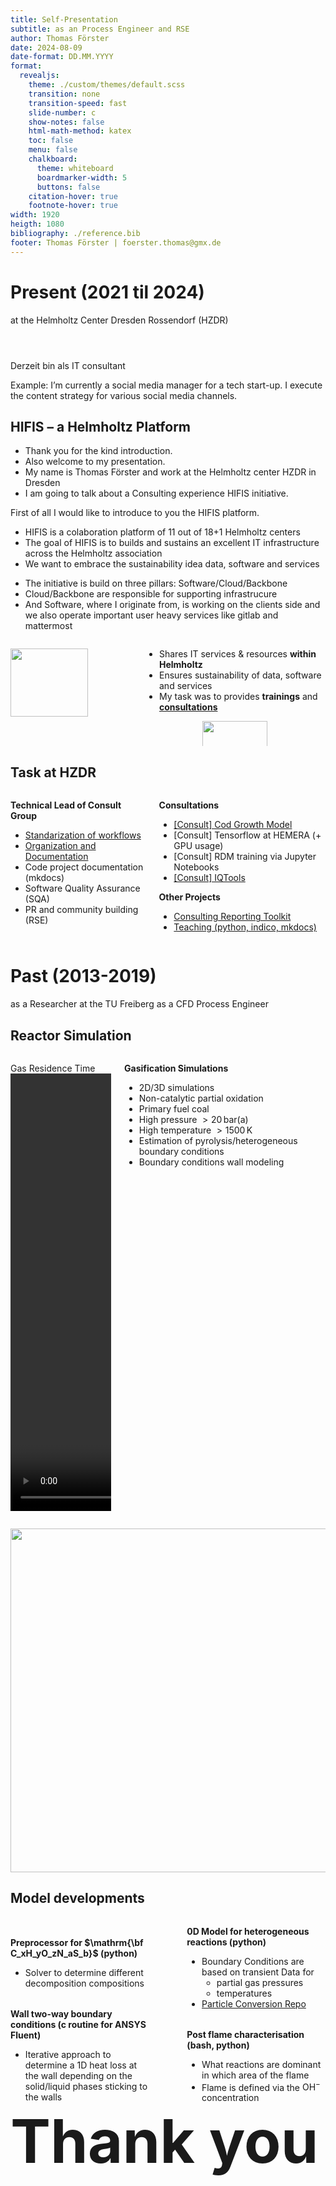 ```yaml
---
title: Self-Presentation 
subtitle: as an Process Engineer and RSE
author: Thomas Förster
date: 2024-08-09
date-format: DD.MM.YYYY
format:
  revealjs:
    theme: ./custom/themes/default.scss
    transition: none
    transition-speed: fast
    slide-number: c
    show-notes: false
    html-math-method: katex
    toc: false
    menu: false
    chalkboard:
      theme: whiteboard
      boardmarker-width: 5
      buttons: false
    citation-hover: true
    footnote-hover: true
width: 1920
heigth: 1080
bibliography: ./reference.bib
footer: Thomas Förster | foerster.thomas@gmx.de
---
```



# Present (2021 til 2024)

at the Helmholtz Center Dresden Rossendorf (HZDR)

<!-- removed from preamble: 
institute:  
logo: ./custom/images/logo.png
-->

<header>
<link href="//vjs.zencdn.net/7.10.2/video-js.min.css" rel="stylesheet">
<script src="//vjs.zencdn.net/7.10.2/video.min.js"></script>
</header>

\newcommand{\si}[1]{\mathrm{#1}}
\newcommand{\SI}[2]{#1\,\mathrm{#2}}
\newcommand{\*}{\ }

<!-- Present, Past and Future format -->
<!--=============-->
<!--== Present ==-->
<!--=============-->
::: notes
Derzeit bin als IT consultant 

Example:
I'm currently a social media manager for a tech start-up. I execute the content strategy for various social media channels.
:::


<!--=============-->
<!--=== Slide ===-->
<!--=============-->
## HIFIS -- a Helmholtz Platform

<!----- 
![](./images/logo-hifis.svg){style="transform:scale(0.85);" fig-align="left"}
![](./images/logo-hifis.svg){style="transform:scale(0.85);" fig-align="left"}
## {background-image="./images/hifis-homepage.png" background-link="https://hifis.net"}
## ![](./images/logo-hifis.svg){width=15%}
----->

<!------ NOTES ------>
::: notes

- Thank you for the kind introduction. 
- Also welcome to my presentation.
- My name is Thomas Förster and work at the Helmholtz center HZDR in Dresden
- I am going to talk about a Consulting experience HIFIS initiative. 

<!------->

First of all I would like to introduce to you the HIFIS platform. 

- HIFIS is a colaboration platform  of 11 out of 18+1 Helmholtz centers
- The goal of HIFIS is to builds and sustains an excellent IT infrastructure across the Helmholtz association
- We want to embrace the sustainability idea data, software and services

<!------->

- The initiative is build on three pillars: Software/Cloud/Backbone
- Cloud/Backbone are responsible for supporting infrastrucure
- And Software, where I originate from, is working on the clients side and we also operate important user heavy services like gitlab and mattermost

<!------->


:::
<!------------------->

:::::: {.columns .middle}

<!---- column ---->
::: {.column width=40%}

::: centered
![](images/hifis-location.svg){width=80%}
:::

:::
::: {.column style="width:60%;"}

<p style="margin-top:0%"></p>
- Shares IT services & resources **within Helmholtz**
- Ensures sustainability of data, software and services 
- My task was to provides **trainings** and [**consultations**](https://www.hifis.net/services/software/consulting.html)


<center>
![](images/hifis-claim.svg){style="width:60%;"}
![](images/hifis-structure.svg){style="width:50%;"}
</center>

:::
::::::

<!--=============-->
<!--=== Slide ===-->
<!--=============-->
## Task at HZDR


:::::: {.columns .middle}
::: column

**Technical Lead of Consult Group**

- [Standarization of workflows](https://www.hifis.net/consulting-handbook/)
- [Organization and Documentation](https://codebase.helmholtz.cloud/hifis/software/consulting)
- Code project documentation (mkdocs)
- Software Quality Assurance (SQA)
- PR and community building (RSE)

:::
::: column

**Consultations**

- [\[Consult\] Cod Growth Model](https://codebase.helmholtz.cloud/awi_paleodyn/growth-model-atlantic-cod)
- \[Consult\] Tensorflow at HEMERA (+ GPU usage)
- \[Consult\] RDM training via Jupyter Notebooks
- [\[Consult\] IQTools](https://github.com/xaratustrah/iqtools)


**Other Projects**

- [Consulting Reporting Toolkit](https://github.com/hifis-net/Consulting-Reporting-Toolkit)
- [Teaching (python, indico, mkdocs)](https://www.hifis.net/services/software/training#workshop-materials)

:::
::::::


<!--==========-->
<!--== Past ==-->
<!--==========-->
# Past (2013-2019)

as a Researcher at the TU Freiberg as a CFD Process Engineer

<!----------------->
<!----- Slide ----->
<!----------------->
## Reactor Simulation

:::::: {.columns .middle}
::: {.column width=35%}

Gas Residence Time
<video 
  id="my-player" 
  class="video-js" 
  controls 
  data-setup='{}' 
  autoplay 
  height=700>
  <source src="./images/gsp018_42asym.webm" type="video/webm"/>
</video>

:::

::: {.column width="70%"}
**Gasification Simulations**

- 2D/3D simulations
- Non-catalytic partial oxidation
- Primary fuel coal
- High pressure $>\SI{20}{bar(a)}$
- High temperature $>\SI{1500}{K}$
- Estimation of pyrolysis/heterogeneous boundary conditions
- Boundary conditions wall modeling
:::
::::::

![](./images/pyrolysis_ex.png){.absolute top=30 right=0 width="550"}

<!----------------->
<!----- Slide ----->
<!----------------->
## Model developments

:::::: columns

::: {.column width="48%"}
<p style="margin-top:2rem"/>
**Preprocessor for $\mathrm{\bf C_xH_yO_zN_aS_b}$ (python)**

- Solver to determine different decomposition compositions

<p style="margin-top:2rem"/>
**Wall two-way boundary conditions (c routine for ANSYS Fluent)**

- Iterative approach to determine a 1D heat loss at the wall depending on the solid/liquid phases sticking to the walls
:::

::: {.column width="4%"}
:::

::: {.column width="48%"}
**0D Model for heterogeneous reactions (python)**

- Boundary Conditions are based on transient Data for 
    - partial gas pressures
    - temperatures
- [Particle Conversion Repo](https://github.com/tfoerst3r/particle_conversion)

<p style="margin-top:2rem"/>
**Post flame characterisation (bash, python)**

- What reactions are dominant in which area of the flame
- Flame is defined via the $\mathrm{OH^-}$ concentration

:::
::::::

<!----------------->
<!----- Slide ----->
<!----------------->
## {}

:::middlepoint
<p style="font-size:6rem; margin-top:-8%;"><b>Thank you</b></p>
:::


